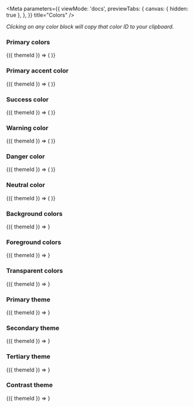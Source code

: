 
<Meta
  parameters={{
    viewMode: 'docs',
    previewTabs: {
      canvas: { hidden: true },
    },
  }}
  title="Colors"
/>

<PageTitle src="postcss/vars" title="Colors" />

_Clicking on any color block will copy that color ID to your clipboard._

### Primary colors

<Canvas withSource="none">
  <Story name="Primary colors">
    <ThemeWrapper>
      {({ themeId }) => (
        <ColorSwatches
          direction="column"
          group="primary"
          labelHeight={20}
          swatchHeight={40}
          swatchWidth={60}
          themeId={themeId}
        >
          <PhorkIcon size={24} />
        </ColorSwatches>
      )}
    </ThemeWrapper>
  </Story>
</Canvas>

### Primary accent color

<Canvas withSource="none">
  <Story name="Primary accent color">
    <ThemeWrapper>
      {({ themeId }) => (
        <ColorSwatches
          joined
          group="state"
          swatchHeight={60}
          swatchWidth={80}
          themeId={themeId}
          variant="accent-primary"
        >
          <PhorkIcon size={30} />
        </ColorSwatches>
      )}
    </ThemeWrapper>
  </Story>
</Canvas>

### Success color

<Canvas withSource="none">
  <Story name="Success color">
    <ThemeWrapper>
      {({ themeId }) => (
        <ColorSwatches joined group="state" swatchHeight={60} swatchWidth={80} themeId={themeId} variant="success">
          <PhorkIcon size={30} />
        </ColorSwatches>
      )}
    </ThemeWrapper>
  </Story>
</Canvas>

### Warning color

<Canvas withSource="none">
  <Story name="Warning color">
    <ThemeWrapper>
      {({ themeId }) => (
        <ColorSwatches joined group="state" swatchHeight={60} swatchWidth={80} themeId={themeId} variant="warning">
          <PhorkIcon size={30} />
        </ColorSwatches>
      )}
    </ThemeWrapper>
  </Story>
</Canvas>

### Danger color

<Canvas withSource="none">
  <Story name="Danger color">
    <ThemeWrapper>
      {({ themeId }) => (
        <ColorSwatches joined group="state" swatchHeight={60} swatchWidth={80} themeId={themeId} variant="danger">
          <PhorkIcon size={30} />
        </ColorSwatches>
      )}
    </ThemeWrapper>
  </Story>
</Canvas>

### Neutral color

<Canvas withSource="none">
  <Story name="Neutral color">
    <ThemeWrapper>
      {({ themeId }) => (
        <ColorSwatches joined group="state" swatchHeight={60} swatchWidth={80} themeId={themeId} variant="neutral">
          <PhorkIcon size={30} />
        </ColorSwatches>
      )}
    </ThemeWrapper>
  </Story>
</Canvas>

### Background colors

<Canvas withSource="none">
  <Story name="Background colors">
    <ThemeWrapper>
      {({ themeId }) => <ColorSwatches group="background" swatchHeight={40} swatchWidth={60} themeId={themeId} />}
    </ThemeWrapper>
  </Story>
</Canvas>

### Foreground colors

<Canvas withSource="none">
  <Story name="Foreground colors">
    <ThemeWrapper>
      {({ themeId }) => <ColorSwatches group="foreground" swatchHeight={40} swatchWidth={60} themeId={themeId} />}
    </ThemeWrapper>
  </Story>
</Canvas>

### Transparent colors

<Canvas withSource="none">
  <Story name="Transparent colors">
    <ThemeWrapper>
      {({ themeId }) => <ColorSwatches group="transparent" swatchHeight={40} swatchWidth={60} themeId={themeId} />}
    </ThemeWrapper>
  </Story>
</Canvas>

### Primary theme

<Canvas withSource="none">
  <Story name="Primary theme">
    <ThemeWrapper>{({ themeId }) => <ColorTheme themeId={themeId} variant="primary" />}</ThemeWrapper>
  </Story>
</Canvas>

### Secondary theme

<Canvas withSource="none">
  <Story name="Secondary theme">
    <ThemeWrapper>{({ themeId }) => <ColorTheme themeId={themeId} variant="secondary" />}</ThemeWrapper>
  </Story>
</Canvas>

### Tertiary theme

<Canvas withSource="none">
  <Story name="Tertiary theme">
    <ThemeWrapper>{({ themeId }) => <ColorTheme themeId={themeId} variant="tertiary" />}</ThemeWrapper>
  </Story>
</Canvas>

### Contrast theme

<Canvas withSource="none">
  <Story name="Contrast theme">
    <ThemeWrapper>{({ themeId }) => <ColorTheme themeId={themeId} variant="contrast" />}</ThemeWrapper>
  </Story>
</Canvas>
